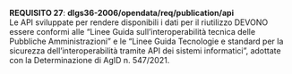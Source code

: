 ::: {#req-27 .callout-important appearance="simple" icon=false}
[**REQUISITO 27**]{.testo-rosso}: **dlgs36-2006/opendata/req/publication/api**<br>
Le API sviluppate per rendere disponibili i dati per il riutilizzo DEVONO essere conformi alle "Linee Guida sull’interoperabilità tecnica delle Pubbliche Amministrazioni" e le "Linee Guida Tecnologie e standard per la sicurezza dell’interoperabilità tramite API dei sistemi informatici", adottate con la Determinazione di AgID n. 547/2021.
:::

